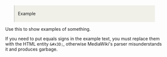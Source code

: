 <div style="margin: 0.3em 2em; padding: 0.3em; padding-left: 0.8em; background: #f0f0e9; border-left: 1px solid #aaa;"><p style="margin: 0; padding-bottom: 0.3em; font-size: 115%; font-weight: bold;">Example</p><div style="margin-left: 1em;">{{{1}}}</div></div>
<noinclude>Use this to show examples of something.

{{Examplebox|
<pre>
{{Examplebox|
The example goes here, using regular MediaWiki markup.
Remember to explain the example.
}}
</pre>
The example goes here, using regular MediaWiki markup.
Remember to explain the example.
}}
If you need to put equals signs in the example text, you must replace them with the HTML entity <code>&amp;#x3D;</code>, otherwise MediaWiki's parser misunderstands it and produces garbage.
</noinclude>